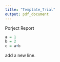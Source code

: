 ```yaml
---
title: "Template_Trial"
output: pdf_document
---
```

Porject Report

```r
a = 1
b = 2
c = a+b
```

add a new line.
